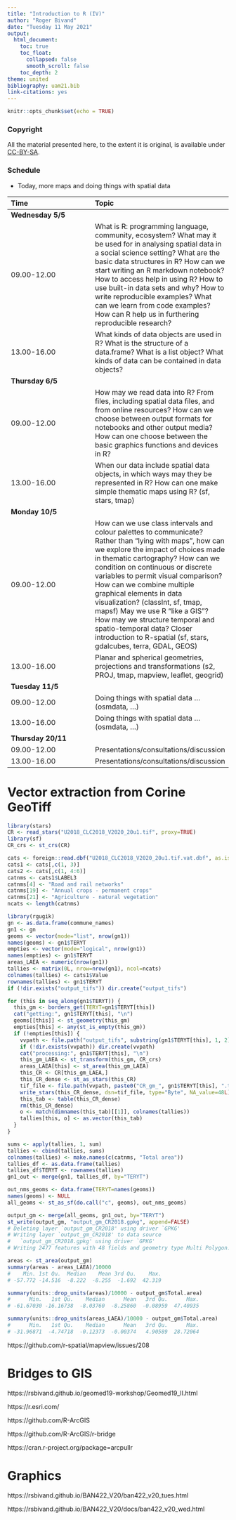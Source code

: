 ```yaml
---
title: "Introduction to R (IV)"
author: "Roger Bivand"
date: "Tuesday 11 May 2021"
output: 
  html_document:
    toc: true
    toc_float:
      collapsed: false
      smooth_scroll: false
    toc_depth: 2
theme: united
bibliography: uam21.bib
link-citations: yes
---
```


```r
knitr::opts_chunk$set(echo = TRUE)
```

### Copyright

All the material presented here, to the extent it is original, is available under [CC-BY-SA](https://creativecommons.org/licenses/by-sa/4.0/). 


### Schedule

- Today, more maps and doing things with spatial data

| Time | Topic |
| :--- | :---- |
|**Wednesday 5/5**|    |
|09.00-12.00| What is R: programming language, community, ecosystem? What may it be used for in analysing spatial data in a social science setting? What are the basic data structures in R? How can we start writing an R markdown notebook? How to access help in using R? How to use built-in data sets and why? How to write reproducible examples? What can we learn from code examples? How can R help us in furthering reproducible research? |
|13.00-16.00| What kinds of  data objects are used in R? What is the structure of a data.frame? What is a list object? What kinds of data can be contained in data objects? |
|**Thursday 6/5**|    |
|09.00-12.00| How may we read data into R? From files, including spatial data files, and from online resources? How can we choose between output formats for notebooks and other output media? How can one choose between the basic graphics functions and devices in R? |
|13.00-16.00| When our data include spatial data objects, in which ways may they be represented in R? How can one make simple thematic maps using R? (sf, stars, tmap) |
|**Monday 10/5**|    |
|09.00-12.00| How can we use class intervals and colour palettes to communicate? Rather than "lying with maps", how can we explore the impact of choices made in thematic cartography? How can we condition on continuous or discrete variables to permit visual comparison? How can we combine multiple graphical elements in data visualization? (classInt, sf, tmap, mapsf) May we use R "like a GIS"? How may we structure temporal and spatio-temporal data? Closer introduction to R-spatial (sf, stars, gdalcubes, terra, GDAL, GEOS) |
|13.00-16.00| Planar and spherical geometries, projections and transformations (s2, PROJ, tmap, mapview, leaflet, geogrid) |
|**Tuesday 11/5**|    |
|09.00-12.00| Doing things with spatial data ... (osmdata, ...)  |
|13.00-16.00| Doing things with spatial data ... (osmdata, ...) |
|**Thursday 20/11**|    |
|09.00-12.00| Presentations/consultations/discussion |
|13.00-16.00| Presentations/consultations/discussion |

# Vector extraction from Corine GeoTiff

```r
library(stars)
CR <- read_stars("U2018_CLC2018_V2020_20u1.tif", proxy=TRUE)
library(sf)
CR_crs <- st_crs(CR)
```


```r
cats <- foreign::read.dbf("U2018_CLC2018_V2020_20u1.tif.vat.dbf", as.is=TRUE)
cats1 <- cats[,c(1, 3)]
cats2 <- cats[,c(1, 4:6)]
catnms <- cats1$LABEL3
catnms[4] <- "Road and rail networks"
catnms[19] <- "Annual crops - permanent crops"
catnms[21] <- "Agriculture - natural vegetation"
ncats <- length(catnms)
```



```r
library(rgugik)
gn <- as.data.frame(commune_names)
gn1 <- gn
geoms <- vector(mode="list", nrow(gn1))
names(geoms) <- gn1$TERYT
empties <- vector(mode="logical", nrow(gn1))
names(empties) <- gn1$TERYT
areas_LAEA <- numeric(nrow(gn1))
tallies <- matrix(0L, nrow=nrow(gn1), ncol=ncats)
colnames(tallies) <- cats1$Value
rownames(tallies) <- gn1$TERYT
if (!dir.exists("output_tifs")) dir.create("output_tifs")
```



```r
for (this in seq_along(gn1$TERYT)) {
  this_gm <- borders_get(TERYT=gn1$TERYT[this])
  cat("getting:", gn1$TERYT[this], "\n")
  geoms[[this]] <- st_geometry(this_gm)
  empties[this] <- any(st_is_empty(this_gm))
  if (!empties[this]) {
    vvpath <- file.path("output_tifs", substring(gn1$TERYT[this], 1, 2))
    if (!dir.exists(vvpath)) dir.create(vvpath)
    cat("processing:", gn1$TERYT[this], "\n")
    this_gm_LAEA <- st_transform(this_gm, CR_crs)
    areas_LAEA[this] <- st_area(this_gm_LAEA)
    this_CR <- CR[this_gm_LAEA,]
    this_CR_dense <- st_as_stars(this_CR)
    tif_file <- file.path(vvpath, paste0("CR_gm_", gn1$TERYT[this], ".tif"))
    write_stars(this_CR_dense, dsn=tif_file, type="Byte", NA_value=48L)
    this_tab <- table(this_CR_dense)
    rm(this_CR_dense)
    o <- match(dimnames(this_tab)[[1]], colnames(tallies))
    tallies[this, o] <- as.vector(this_tab)
  }  
}
```


```r
sums <- apply(tallies, 1, sum)
tallies <- cbind(tallies, sums)
colnames(tallies) <- make.names(c(catnms, "Total area"))
tallies_df <- as.data.frame(tallies)
tallies_df$TERYT <- rownames(tallies)
gn1_out <- merge(gn1, tallies_df, by="TERYT")
```


```r
out_nms_geoms <- data.frame(TERYT=names(geoms))
names(geoms) <- NULL
all_geoms <- st_as_sf(do.call("c", geoms), out_nms_geoms)
```


```r
output_gm <- merge(all_geoms, gn1_out, by="TERYT")
st_write(output_gm, "output_gm_CR2018.gpkg", append=FALSE)
# Deleting layer `output_gm_CR2018' using driver `GPKG'
# Writing layer `output_gm_CR2018' to data source 
#   `output_gm_CR2018.gpkg' using driver `GPKG'
# Writing 2477 features with 48 fields and geometry type Multi Polygon.
```


```r
areas <- st_area(output_gm)
summary(areas - areas_LAEA)/10000
#    Min. 1st Qu.  Median    Mean 3rd Qu.    Max. 
# -57.772 -14.516  -8.222  -8.255  -1.692  42.319
```


```r
summary(units::drop_units(areas)/10000 - output_gm$Total.area)
#      Min.   1st Qu.    Median      Mean   3rd Qu.      Max. 
# -61.67030 -16.16738  -8.03760  -8.25860  -0.08959  47.40935
```


```r
summary(units::drop_units(areas_LAEA)/10000 - output_gm$Total.area)
#      Min.   1st Qu.    Median      Mean   3rd Qu.      Max. 
# -31.96871  -4.74718  -0.12373  -0.00374   4.90589  28.72064 

```


https://github.com/r-spatial/mapview/issues/208



# Bridges to GIS

https://rsbivand.github.io/geomed19-workshop/Geomed19_II.html

https://r.esri.com/

https://github.com/R-ArcGIS

https://github.com/R-ArcGIS/r-bridge

https://cran.r-project.org/package=arcpullr


# Graphics

https://rsbivand.github.io/BAN422_V20/ban422_v20_tues.html

https://rsbivand.github.io/BAN422_V20/docs/ban422_v20_wed.html


